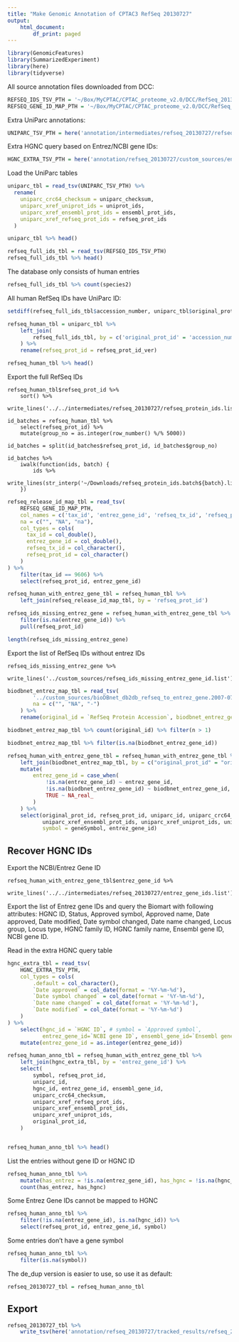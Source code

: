 ```yaml
---
title: "Make Genomic Annotation of CPTAC3 RefSeq 20130727"
output:
    html_document:
        df_print: paged
---
```


```r
library(GenomicFeatures)
library(SummarizedExperiment)
library(here)
library(tidyverse)
```

All source annotation files downloaded from DCC:
```r
REFSEQ_IDS_TSV_PTH = '~/Box/MyCPTAC/CPTAC_proteome_v2.0/DCC/RefSeq_20130727/RefSeq.20130727-Human.contams.categories.tsv.gz'
REFSEQ_GENE_ID_MAP_PTH = '~/Box/MyCPTAC/CPTAC_proteome_v2.0/DCC/RefSeq_20130727/refseq_release60.accession2geneid.gz'
```

Extra UniParc annotations:
```r
UNIPARC_TSV_PTH = here('annotation/intermediates/refseq_20130727/refseq_uniparc_mapping_with_id_ver.tsv.gz')
```

Extra HGNC query based on Entrez/NCBI gene IDs:
```r
HGNC_EXTRA_TSV_PTH = here('annotation/refseq_20130727/custom_sources/entrez_gene_ids_extra_hgnc_biomart_2020-07-07.txt.gz')
```



Load the UniParc tables
```r
uniparc_tbl = read_tsv(UNIPARC_TSV_PTH) %>%
  rename(
    uniparc_crc64_checksum = uniparc_checksum,
    uniparc_xref_uniprot_ids = uniprot_ids,
    uniparc_xref_ensembl_prot_ids = ensembl_prot_ids,
    uniparc_xref_refseq_prot_ids = refseq_prot_ids
  )

uniparc_tbl %>% head()
```

```r
refseq_full_ids_tbl = read_tsv(REFSEQ_IDS_TSV_PTH)
refseq_full_ids_tbl %>% head()
```

The database only consists of human entries
```r
refseq_full_ids_tbl %>% count(species2)
```
All human RefSeq IDs have UniParc ID:
```r
setdiff(refseq_full_ids_tbl$accession_number, uniparc_tbl$original_prot_id)
```

```r
refseq_human_tbl = uniparc_tbl %>%
    left_join(
        refseq_full_ids_tbl, by = c('original_prot_id' = 'accession_number')
    ) %>%
    rename(refseq_prot_id = refseq_prot_id_ver)

refseq_human_tbl %>% head()
```
Export the full RefSeq IDs
```
refseq_human_tbl$refseq_prot_id %>%
    sort() %>%
    write_lines('../../intermediates/refseq_20130727/refseq_protein_ids.list')
```

```
id_batches = refseq_human_tbl %>%
    select(refseq_prot_id) %>%
    mutate(group_no = as.integer(row_number() %/% 5000))

id_batches = split(id_batches$refseq_prot_id, id_batches$group_no)

id_batches %>%
    iwalk(function(ids, batch) {
        ids %>%
            write_lines(str_interp('~/Downloads/refseq_protein_ids.batch${batch}.list'))
    })
```

```r
refseq_release_id_map_tbl = read_tsv(
    REFSEQ_GENE_ID_MAP_PTH,
    col_names = c('tax_id', 'entrez_gene_id', 'refseq_tx_id', 'refseq_prot_id'),
    na = c("", "NA", "na"),
    col_types = cols(
      tax_id = col_double(),
      entrez_gene_id = col_double(),
      refseq_tx_id = col_character(),
      refseq_prot_id = col_character()
    )
) %>%
    filter(tax_id == 9606) %>%
    select(refseq_prot_id, entrez_gene_id)
```

```r
refseq_human_with_entrez_gene_tbl = refseq_human_tbl %>%
    left_join(refseq_release_id_map_tbl, by = 'refseq_prot_id') 
```

```r
refseq_ids_missing_entrez_gene = refseq_human_with_entrez_gene_tbl %>%
    filter(is.na(entrez_gene_id)) %>%
    pull(refseq_prot_id)

length(refseq_ids_missing_entrez_gene)
```

Export the list of RefSeq IDs without entrez IDs
```
refseq_ids_missing_entrez_gene %>%
    write_lines('../custom_sources/refseq_ids_missing_entrez_gene_id.list')
```

```r
biodbnet_entrez_map_tbl = read_tsv(
        '../custom_sources/bioDBnet_db2db_refseq_to_entrez_gene.2007-07-07.manual.txt',
        na = c("", "NA", "-")
    ) %>%
    rename(original_id = `RefSeq Protein Accession`, biodbnet_entrez_gene_id = `Gene ID`)
```
```r
biodbnet_entrez_map_tbl %>% count(original_id) %>% filter(n > 1)
```
```r
biodbnet_entrez_map_tbl %>% filter(is.na(biodbnet_entrez_gene_id))
```


```r
refseq_human_with_entrez_gene_tbl = refseq_human_with_entrez_gene_tbl %>%
    left_join(biodbnet_entrez_map_tbl, by = c("original_prot_id" = "original_id")) %>%
    mutate(
        entrez_gene_id = case_when(
            !is.na(entrez_gene_id) ~ entrez_gene_id,
            !is.na(biodbnet_entrez_gene_id) ~ biodbnet_entrez_gene_id,
            TRUE ~ NA_real_
        )
    ) %>%
    select(original_prot_id, refseq_prot_id, uniparc_id, uniparc_crc64_checksum,
           uniparc_xref_ensembl_prot_ids, uniparc_xref_uniprot_ids, uniparc_xref_refseq_prot_ids,
           symbol = geneSymbol, entrez_gene_id)
```


## Recover HGNC IDs
Export the NCBI/Entrez Gene ID
```
refseq_human_with_entrez_gene_tbl$entrez_gene_id %>%
    write_lines('../../intermediates/refseq_20130727/entrez_gene_ids.list')
```

Export the list of Entrez gene IDs and query the Biomart with following attributes: HGNC ID, Status, Approved symbol, Approved name, Date approved, Date modified, Date symbol changed, Date name changed, Locus group, Locus type, HGNC family ID, HGNC family name, Ensembl gene ID, NCBI gene ID.

Read in the extra HGNC query table
```r
hgnc_extra_tbl = read_tsv(
    HGNC_EXTRA_TSV_PTH,
    col_types = cols(
        .default = col_character(),
        `Date approved` = col_date(format = '%Y-%m-%d'),
        `Date symbol changed` = col_date(format = '%Y-%m-%d'),
        `Date name changed` = col_date(format = '%Y-%m-%d'),
        `Date modified` = col_date(format = '%Y-%m-%d')
    )
) %>%
    select(hgnc_id = `HGNC ID`, # symbol = `Approved symbol`, 
           entrez_gene_id=`NCBI gene ID`, ensembl_gene_id=`Ensembl gene ID`) %>%
    mutate(entrez_gene_id = as.integer(entrez_gene_id))
```

```r
refseq_human_anno_tbl = refseq_human_with_entrez_gene_tbl %>%
    left_join(hgnc_extra_tbl, by = 'entrez_gene_id') %>%
    select(
        symbol, refseq_prot_id,
        uniparc_id,
        hgnc_id, entrez_gene_id, ensembl_gene_id,
        uniparc_crc64_checksum,
        uniparc_xref_refseq_prot_ids,
        uniparc_xref_ensembl_prot_ids,
        uniparc_xref_uniprot_ids,
        original_prot_id,
    )


refseq_human_anno_tbl %>% head()
```

List the entries without gene ID or HGNC ID
```r
refseq_human_anno_tbl %>%
    mutate(has_entrez = !is.na(entrez_gene_id), has_hgnc = !is.na(hgnc_id)) %>%
    count(has_entrez, has_hgnc)
```

Some Entrez Gene IDs cannot be mapped to HGNC
```r
refseq_human_anno_tbl %>%
    filter(!is.na(entrez_gene_id), is.na(hgnc_id)) %>%
    select(refseq_prot_id, entrez_gene_id, symbol)
```


Some entries don't have a gene symbol
```r
refseq_human_anno_tbl %>%
    filter(is.na(symbol))
```



The de_dup version is easier to use, so use it as default:
```r
refseq_20130727_tbl = refseq_human_anno_tbl
```

## Export
```r
refseq_20130727_tbl %>% 
    write_tsv(here('annotation/refseq_20130727/tracked_results/refseq_20130727_human_only.tsv.gz'))
```

